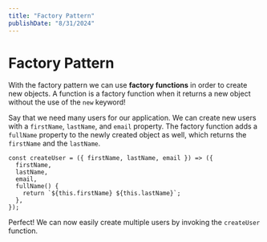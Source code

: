 ```yaml
---
title: "Factory Pattern"
publishDate: "8/31/2024"
---
```


# Factory Pattern

With the factory pattern we can use **factory functions** in order to create new objects. A function is a factory function when it returns a new object without the use of the `new` keyword!

Say that we need many users for our application. We can create new users with a `firstName`, `lastName`, and `email` property. The factory function adds a `fullName` property to the newly created object as well, which returns the `firstName` and the `lastName`.

```
const createUser = ({ firstName, lastName, email }) => ({
  firstName,
  lastName,
  email,
  fullName() {
    return `${this.firstName} ${this.lastName}`;
  },
});
```

Perfect! We can now easily create multiple users by invoking the `createUser` function.

